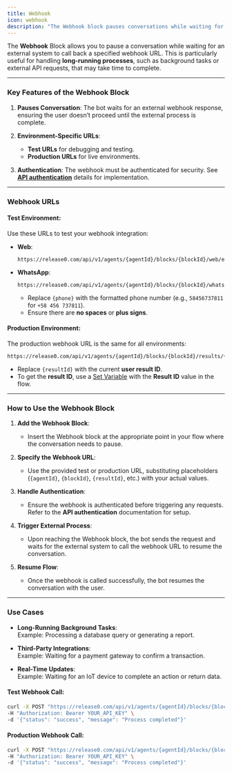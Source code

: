 ```yaml
---
title: Webhook
icon: webhook
description: "The Webhook block pauses conversations while waiting for external system callbacks, ideal for handling long-running processes and API requests."
---
```

The **Webhook** Block allows you to pause a conversation while waiting for an external system to call back a specified webhook URL. This is particularly useful for handling **long-running processes**, such as background tasks or external API requests, that may take time to complete.

---

### **Key Features of the Webhook Block**
1. **Pauses Conversation**: 
   The bot waits for an external webhook response, ensuring the user doesn’t proceed until the external process is complete.
   
2. **Environment-Specific URLs**:
   - **Test URLs** for debugging and testing.
   - **Production URLs** for live environments.

3. **Authentication**:
   The webhook must be authenticated for security. See **[API authentication](/api-reference/authentication)** details for implementation.

---

### **Webhook URLs**

#### **Test Environment**:
Use these URLs to test your webhook integration:  

- **Web**:  
  ```text
  https://release0.com/api/v1/agents/{agentId}/blocks/{blockId}/web/executeTestWebhook
  ```
  
- **WhatsApp**:  
  ```text
  https://release0.com/api/v1/agents/{agentId}/blocks/{blockId}/whatsapp/{phone}/executeTestWebhook
  ```
  - Replace `{phone}` with the formatted phone number (e.g., `58456737811` for `+58 456 737811`).  
  - Ensure there are **no spaces** or **plus signs**.

#### **Production Environment**:
The production webhook URL is the same for all environments:  
```text
https://release0.com/api/v1/agents/{agentId}/blocks/{blockId}/results/{resultId}/executeWebhook
```
- Replace `{resultId}` with the current **user result ID**.
- To get the **result ID**, use a [Set Variable](/editor/blocks/logic/set-variable) with the **Result ID** value in the flow.

---

### **How to Use the Webhook Block**
1. **Add the Webhook Block**:
   - Insert the Webhook block at the appropriate point in your flow where the conversation needs to pause.

2. **Specify the Webhook URL**:
   - Use the provided test or production URL, substituting placeholders (`{agentId}`, `{blockId}`, `{resultId}`, etc.) with your actual values.

3. **Handle Authentication**:
   - Ensure the webhook is authenticated before triggering any requests. Refer to the **API authentication** documentation for setup.

4. **Trigger External Process**:
   - Upon reaching the Webhook block, the bot sends the request and waits for the external system to call the webhook URL to resume the conversation.

5. **Resume Flow**:
   - Once the webhook is called successfully, the bot resumes the conversation with the user.

---

### **Use Cases**
- **Long-Running Background Tasks**:  
  Example: Processing a database query or generating a report.
  
- **Third-Party Integrations**:  
  Example: Waiting for a payment gateway to confirm a transaction.

- **Real-Time Updates**:  
  Example: Waiting for an IoT device to complete an action or return data.


#### **Test Webhook Call**:
```bash
curl -X POST "https://release0.com/api/v1/agents/{agentId}/blocks/{blockId}/web/executeTestWebhook" \
-H "Authorization: Bearer YOUR_API_KEY" \
-d '{"status": "success", "message": "Process completed"}'
```

#### **Production Webhook Call**:
```bash
curl -X POST "https://release0.com/api/v1/agents/{agentId}/blocks/{blockId}/results/{resultId}/executeWebhook" \
-H "Authorization: Bearer YOUR_API_KEY" \
-d '{"status": "success", "message": "Process completed"}'
```
